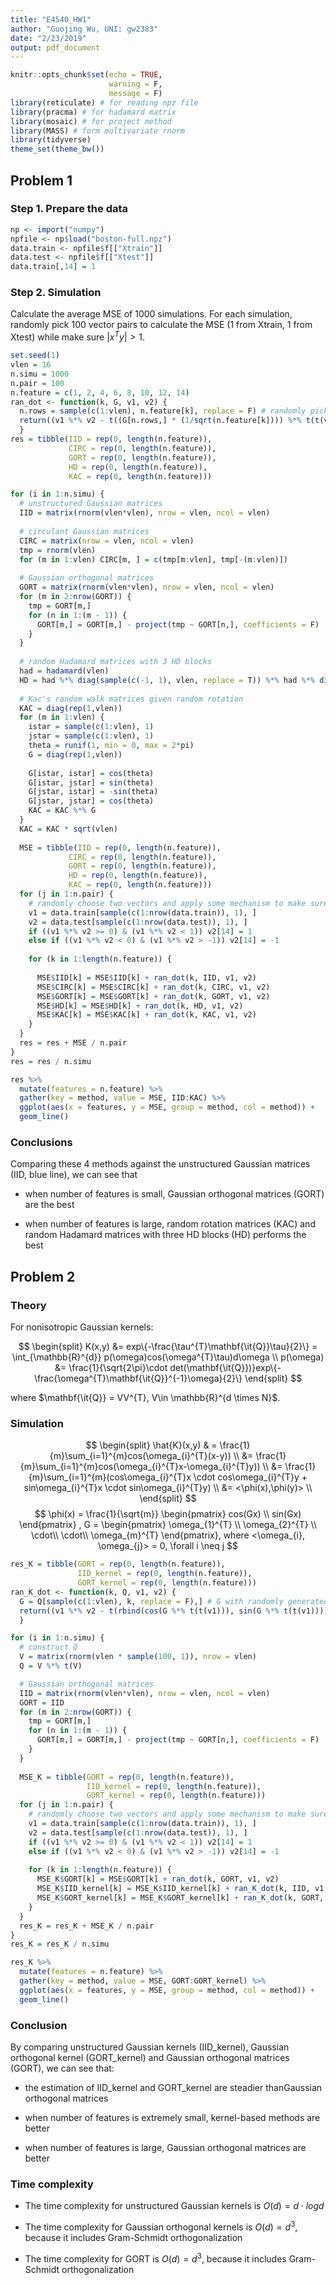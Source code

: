```yaml
---
title: "E4540_HW1"
author: "Guojing Wu, UNI: gw2383"
date: "2/23/2019"
output: pdf_document
---
```


```r
knitr::opts_chunk$set(echo = TRUE, 
                      warning = F, 
                      message = F)
library(reticulate) # for reading npz file
library(pracma) # for hadamard matrix
library(mosaic) # for project method
library(MASS) # form multivariate rnorm
library(tidyverse)
theme_set(theme_bw())
```

## Problem 1

### Step 1. Prepare the data

```r
np <- import("numpy")
npfile <- np$load("boston-full.npz")
data.train <- npfile$f[["Xtrain"]]
data.test <- npfile$f[["Xtest"]]
data.train[,14] = 1
```

### Step 2. Simulation

Calculate the average MSE of 1000 simulations. For each simulation, randomly pick 100 vector pairs to calculate the MSE (1 from Xtrain, 1 from Xtest) while make sure $|x^{T}y| > 1$.

```r
set.seed(1)
vlen = 16
n.simu = 1000
n.pair = 100
n.feature = c(1, 2, 4, 6, 8, 10, 12, 14)
ran_dot <- function(k, G, v1, v2) {
  n.rows = sample(c(1:vlen), n.feature[k], replace = F) # randomly pick m features
  return((v1 %*% v2 - t((G[n.rows,] * (1/sqrt(n.feature[k]))) %*% t(t(v1))) %*% ((G[n.rows,] * (1/sqrt(n.feature[k]))) %*% t(t(v2)))) ^ 2)
  }
res = tibble(IID = rep(0, length(n.feature)), 
             CIRC = rep(0, length(n.feature)), 
             GORT = rep(0, length(n.feature)), 
             HD = rep(0, length(n.feature)), 
             KAC = rep(0, length(n.feature)))

for (i in 1:n.simu) {
  # unstructured Gaussian matrices
  IID = matrix(rnorm(vlen*vlen), nrow = vlen, ncol = vlen)
  
  # circulant Gaussian matrices
  CIRC = matrix(nrow = vlen, ncol = vlen)
  tmp = rnorm(vlen)
  for (m in 1:vlen) CIRC[m, ] = c(tmp[m:vlen], tmp[-(m:vlen)])
  
  # Gaussian orthogonal matrices
  GORT = matrix(rnorm(vlen*vlen), nrow = vlen, ncol = vlen)
  for (m in 2:nrow(GORT)) {
    tmp = GORT[m,]
    for (n in 1:(m - 1)) {
      GORT[m,] = GORT[m,] - project(tmp ~ GORT[n,], coefficients = F)
    }
  }
  
  # random Hadamard matrices with 3 HD blocks
  had = hadamard(vlen)
  HD = had %*% diag(sample(c(-1, 1), vlen, replace = T)) %*% had %*% diag(sample(c(-1, 1), vlen, replace = T)) %*% had %*% diag(sample(c(-1, 1), vlen, replace = T)) * (1/sqrt(vlen)) ^ 2
  
  # Kac's random walk matrices given random rotation
  KAC = diag(rep(1,vlen))
  for (m in 1:vlen) {
    istar = sample(c(1:vlen), 1)
    jstar = sample(c(1:vlen), 1)
    theta = runif(1, min = 0, max = 2*pi)
    G = diag(rep(1,vlen))
    
    G[istar, istar] = cos(theta)
    G[istar, jstar] = sin(theta)
    G[jstar, istar] = -sin(theta)
    G[jstar, jstar] = cos(theta)
    KAC = KAC %*% G
  }
  KAC = KAC * sqrt(vlen)
  
  MSE = tibble(IID = rep(0, length(n.feature)), 
             CIRC = rep(0, length(n.feature)), 
             GORT = rep(0, length(n.feature)), 
             HD = rep(0, length(n.feature)), 
             KAC = rep(0, length(n.feature)))
  for (j in 1:n.pair) {
    # randomly choose two vectors and apply some mechanism to make sure |xy| > 1
    v1 = data.train[sample(c(1:nrow(data.train)), 1), ]
    v2 = data.test[sample(c(1:nrow(data.test)), 1), ]
    if ((v1 %*% v2 >= 0) & (v1 %*% v2 < 1)) v2[14] = 1
    else if ((v1 %*% v2 < 0) & (v1 %*% v2 > -1)) v2[14] = -1
    
    for (k in 1:length(n.feature)) {
      
      MSE$IID[k] = MSE$IID[k] + ran_dot(k, IID, v1, v2)
      MSE$CIRC[k] = MSE$CIRC[k] + ran_dot(k, CIRC, v1, v2)
      MSE$GORT[k] = MSE$GORT[k] + ran_dot(k, GORT, v1, v2)
      MSE$HD[k] = MSE$HD[k] + ran_dot(k, HD, v1, v2)
      MSE$KAC[k] = MSE$KAC[k] + ran_dot(k, KAC, v1, v2)
    }
  }
  res = res + MSE / n.pair
}
res = res / n.simu

res %>% 
  mutate(features = n.feature) %>% 
  gather(key = method, value = MSE, IID:KAC) %>% 
  ggplot(aes(x = features, y = MSE, group = method, col = method)) +
  geom_line()
```

### Conclusions

Comparing these 4 methods against the unstructured Gaussian matrices (IID, blue line), we can see that 

* when number of features is small, Gaussian orthogonal matrices (GORT) are the best

* when number of features is large, random rotation matrices (KAC) and random Hadamard matrices with three HD blocks (HD) performs the best

## Problem 2

### Theory

For nonisotropic Gaussian kernels:

$$
\begin{split}
K(x,y) &= exp\{-\frac{\tau^{T}\mathbf{\it{Q}}\tau}{2}\} = \int_{\mathbb{R}^{d}} p(\omega)cos(\omega^{T}\tau)d\omega \\
p(\omega) &= \frac{1}{\sqrt{2\pi}\cdot det(\mathbf{\it{Q}})}exp\{-\frac{\omega^{T}\mathbf{\it{Q}}^{-1}\omega}{2}\}
\end{split}
$$

where $\mathbf{\it{Q}} = VV^{T}, V\in \mathbb{R}^{d \times N}$.

### Simulation

$$
\begin{split}
\hat{K}(x,y) & = \frac{1}{m}\sum_{i=1}^{m}cos(\omega_{i}^{T}(x-y)) \\
            &= \frac{1}{m}\sum_{i=1}^{m}cos(\omega_{i}^{T}x-\omega_{i}^{T}y)) \\
            &= \frac{1}{m}\sum_{i=1}^{m}(cos\omega_{i}^{T}x \cdot cos\omega_{i}^{T}y + sin\omega_{i}^{T}x \cdot sin\omega_{i}^{T}y) \\
            &= <\phi(x),\phi(y)> \\
\end{split}
$$
$$
\phi(x) = \frac{1}{\sqrt{m}} \begin{pmatrix}
                                cos(Gx) \\
                                sin(Gx)
                              \end{pmatrix} ,
          G = \begin{pmatrix}
                  \omega_{1}^{T} \\
                  \omega_{2}^{T} \\
                  \cdot\\
                  \cdot\\
                  \omega_{m}^{T}
                \end{pmatrix}, where <\omega_{i}, \omega_{j}> = 0, \forall i \neq j
$$
```r
res_K = tibble(GORT = rep(0, length(n.feature)), 
               IID_kernel = rep(0, length(n.feature)), 
               GORT_kernel = rep(0, length(n.feature)))
ran_K_dot <- function(k, Q, v1, v2) {
  G = Q[sample(c(1:vlen), k, replace = F),] # G with randomly generated m features
  return((v1 %*% v2 - t(rbind(cos(G %*% t(t(v1))), sin(G %*% t(t(v1))))) %*% rbind(cos(G %*% t(t(v2))), sin(G %*% t(t(v2)))) / n.feature[k]) ^ 2)
  }

for (i in 1:n.simu) {
  # construct Q
  V = matrix(rnorm(vlen * sample(100, 1)), nrow = vlen)
  Q = V %*% t(V)

  # Gaussian orthogonal matrices
  IID = matrix(rnorm(vlen*vlen), nrow = vlen, ncol = vlen)
  GORT = IID
  for (m in 2:nrow(GORT)) {
    tmp = GORT[m,]
    for (n in 1:(m - 1)) {
      GORT[m,] = GORT[m,] - project(tmp ~ GORT[n,], coefficients = F)
    }
  }
  
  MSE_K = tibble(GORT = rep(0, length(n.feature)), 
                 IID_kernel = rep(0, length(n.feature)), 
                 GORT_kernel = rep(0, length(n.feature)))
  for (j in 1:n.pair) {
    # randomly choose two vectors and apply some mechanism to make sure |xy| > 1
    v1 = data.train[sample(c(1:nrow(data.train)), 1), ]
    v2 = data.test[sample(c(1:nrow(data.test)), 1), ]
    if ((v1 %*% v2 >= 0) & (v1 %*% v2 < 1)) v2[14] = 1
    else if ((v1 %*% v2 < 0) & (v1 %*% v2 > -1)) v2[14] = -1
    
    for (k in 1:length(n.feature)) {
      MSE_K$GORT[k] = MSE$GORT[k] + ran_dot(k, GORT, v1, v2)
      MSE_K$IID_kernel[k] = MSE_K$IID_kernel[k] + ran_K_dot(k, IID, v1, v2)
      MSE_K$GORT_kernel[k] = MSE_K$GORT_kernel[k] + ran_K_dot(k, GORT, v1, v2)
    }
  }
  res_K = res_K + MSE_K / n.pair
}
res_K = res_K / n.simu

res_K %>% 
  mutate(features = n.feature) %>% 
  gather(key = method, value = MSE, GORT:GORT_kernel) %>% 
  ggplot(aes(x = features, y = MSE, group = method, col = method)) +
  geom_line()
```

### Conclusion

By comparing unstructured Gaussian kernels (IID_kernel), Gaussian orthogonal kernel (GORT_kernel) and Gaussian orthogonal matrices (GORT), we can see that:

* the estimation of IID_kernel and GORT_kernel are steadier thanGaussian orthogonal matrices

* when number of features is extremely small, kernel-based methods are better

* when number of features is large, Gaussian orthogonal matrices are better

### Time complexity

* The time complexity for unstructured Gaussian kernels is $O(d) = d\cdot logd$

* The time complexity for Gaussian orthogonal kernels is $O(d) = d^{3}$, because it includes Gram-Schmidt orthogonalization

* The time complexity for GORT is $O(d) = d^{3}$, because it includes Gram-Schmidt orthogonalization